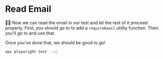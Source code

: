 # Read Email

<EpicVideo url="https://www.epicweb.dev/workshops/web-application-testing/end-to-end-mocking/reading-email-from-disk-in-test-environment" />

👨‍💼 Now we can read the email in our test and let the rest of it proceed
properly. First, you should go to <InlineFile file="tests/mocks/resend.ts" /> to
add a `requireEmail` utility function. Then you'll go
to <InlineFile file="tests/e2e/onboarding.test.ts" /> and use that.

Once you've done that, we should be good to go!

```sh nonumber
npx playwright test --ui
```
